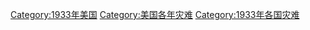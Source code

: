 [[Category:1933年美国|Category:1933年美国]]
[[Category:美国各年灾难|Category:美国各年灾难]]
[[Category:1933年各国灾难|Category:1933年各国灾难]]